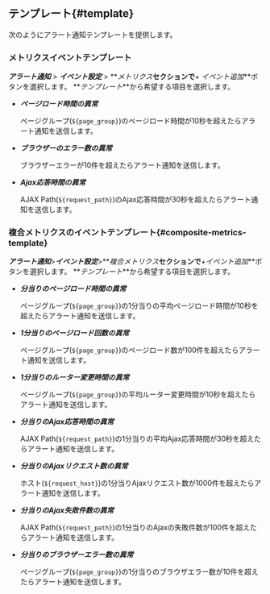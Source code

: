 ## テンプレート{#template}

次のようにアラート通知テンプレートを提供します。 

### メトリクスイベントテンプレート

**_アラート通知_** > **_イベント設定_** > **_メトリクス_**セクションで**_+ イベント追加_**ボタンを選択します。 **_テンプレート_**から希望する項目を選択します。

- **_ページロード時間の異常_**

  ページグループ(`${page_group}`)のページロード時間が10秒を超えたらアラート通知を送信します。

- **_ブラウザーのエラー数の異常_**

  ブラウザーエラーが10件を超えたらアラート通知を送信します。

- **_Ajax応答時間の異常_**

  AJAX Path(`${request_path}`)のAjax応答時間が30秒を超えたらアラート通知を送信します。

### 複合メトリクスのイベントテンプレート{#composite-metrics-template}

**_アラート通知_**>**_イベント設定_**>**_複合メトリクス_**セクションで**_+イベント追加_**ボタンを選択します。 **_テンプレート_**から希望する項目を選択します。

- **_分当りのページロード時間の異常_**

  ページグループ(`${page_group}`)の1分当りの平均ページロード時間が10秒を超えたらアラート通知を送信します。

- **_1分当りのページロード回数の異常_**

  ページグループ(`${page_group}`)のページロード数が100件を超えたらアラート通知を送信します。

- **_1分当りのルーター変更時間の異常_**

  ページグループ(`${page_group}`)の平均ルーター変更時間が10秒を超えたらアラート通知を送信します。

- **_分当りのAjax応答時間の異常_**

  AJAX Path(`${request_path}`)の1分当りの平均Ajax応答時間が30秒を超えたらアラート通知を送信します。

- **_分当りのAjaxリクエスト数の異常_**

  ホスト(`${request_host}`)の1分当りAjaxリクエスト数が1000件を超えたらアラート通知を送信します。

- **_分当りのAjax失敗件数の異常_**

  AJAX Path(`${request_path}`)の1分当りのAjaxの失敗件数が100件を超えたらアラート通知を送信します。

- **_分当りのブラウザーエラー数の異常_**

  ページグループ(`${page_group}`)の1分当りのブラウザエラー数が10件を超えたらアラート通知を送信します。
